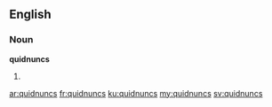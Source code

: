 ==English==

===Noun===
'''quidnuncs'''

# {{plural of|quidnunc}}

[[ar:quidnuncs]]
[[fr:quidnuncs]]
[[ku:quidnuncs]]
[[my:quidnuncs]]
[[sv:quidnuncs]]